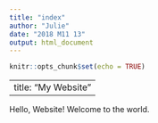 ```yaml
---
title: "index"
author: "Julie"
date: "2018 M11 13"
output: html_document
---
```


```r
knitr::opts_chunk$set(echo = TRUE)
```

---
title: "My Website"
---
    
Hello, Website! Welcome to the world.